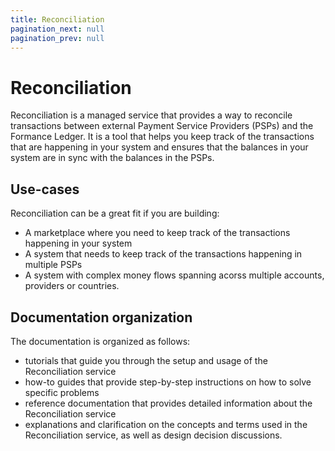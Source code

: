```yaml
---
title: Reconciliation
pagination_next: null
pagination_prev: null
---
```


# Reconciliation

Reconciliation is a managed service that provides a way to reconcile transactions between external Payment Service Providers (PSPs) and the Formance Ledger. It is a tool that helps you keep track of the transactions that are happening in your system and ensures that the balances in your system are in sync with the balances in the PSPs.

## Use-cases

Reconciliation can be a great fit if you are building:
- A marketplace where you need to keep track of the transactions happening in your system
- A system that needs to keep track of the transactions happening in multiple PSPs
- A system with complex money flows spanning acorss multiple accounts, providers or countries.

## Documentation organization

The documentation is organized as follows:
- tutorials that guide you through the setup and usage of the Reconciliation service
- how-to guides that provide step-by-step instructions on how to solve specific problems
- reference documentation that provides detailed information about the Reconciliation service
- explanations and clarification on the concepts and terms used in the Reconciliation service, as well as design decision discussions.